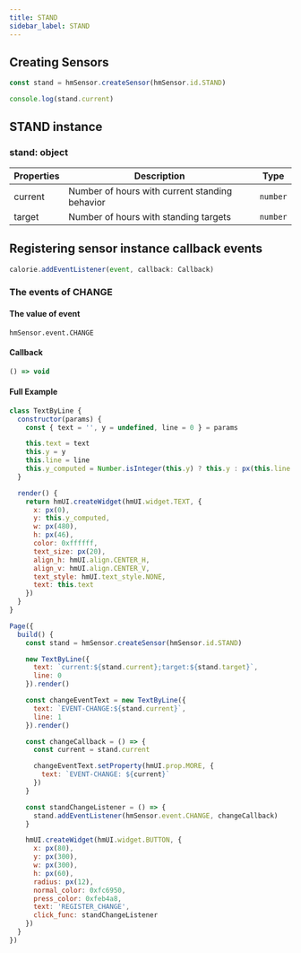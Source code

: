 ```yaml
---
title: STAND
sidebar_label: STAND
---
```


## Creating Sensors

```js
const stand = hmSensor.createSensor(hmSensor.id.STAND)

console.log(stand.current)
```

## STAND instance

### stand: object

| Properties |      Description       | Type |
| ---------- | ---------------------- | -------- |
|   current  | Number of hours with current standing behavior | `number` |
|   target   | Number of hours with standing targets  | `number` |

## Registering sensor instance callback events

```js
calorie.addEventListener(event, callback: Callback)
```

### The events of CHANGE

#### The value of event

`hmSensor.event.CHANGE`

#### Callback

```ts
() => void
```

#### Full Example

```js
class TextByLine {
  constructor(params) {
    const { text = '', y = undefined, line = 0 } = params

    this.text = text
    this.y = y
    this.line = line
    this.y_computed = Number.isInteger(this.y) ? this.y : px(this.line * 60 + 120)
  }

  render() {
    return hmUI.createWidget(hmUI.widget.TEXT, {
      x: px(0),
      y: this.y_computed,
      w: px(480),
      h: px(46),
      color: 0xffffff,
      text_size: px(20),
      align_h: hmUI.align.CENTER_H,
      align_v: hmUI.align.CENTER_V,
      text_style: hmUI.text_style.NONE,
      text: this.text
    })
  }
}

Page({
  build() {
    const stand = hmSensor.createSensor(hmSensor.id.STAND)

    new TextByLine({
      text: `current:${stand.current};target:${stand.target}`,
      line: 0
    }).render()

    const changeEventText = new TextByLine({
      text: `EVENT-CHANGE:${stand.current}`,
      line: 1
    }).render()

    const changeCallback = () => {
      const current = stand.current

      changeEventText.setProperty(hmUI.prop.MORE, {
        text: `EVENT-CHANGE: ${current}`
      })
    }

    const standChangeListener = () => {
      stand.addEventListener(hmSensor.event.CHANGE, changeCallback)
    }

    hmUI.createWidget(hmUI.widget.BUTTON, {
      x: px(80),
      y: px(300),
      w: px(300),
      h: px(60),
      radius: px(12),
      normal_color: 0xfc6950,
      press_color: 0xfeb4a8,
      text: 'REGISTER_CHANGE',
      click_func: standChangeListener
    })
  }
})
```
